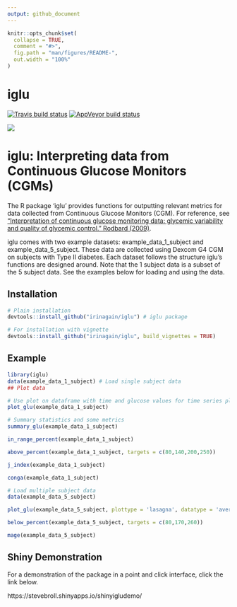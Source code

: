 ```yaml
---
output: github_document
---
```


<!-- README.md is generated from README.Rmd. Please edit that file -->

```r
knitr::opts_chunk$set(
  collapse = TRUE,
  comment = "#>",
  fig.path = "man/figures/README-",
  out.width = "100%"
)
```

# iglu

<!-- badges: start -->
[![Travis build status](https://api.travis-ci.com/irinagain/iglu.svg?branch=master)](https://travis-ci.com/github/irinagain/iglu)
[![AppVeyor build status](https://ci.appveyor.com/api/projects/status/github/irinagain/iglu?branch=master&svg=true)](https://ci.appveyor.com/project/irinagain/iglu)

[![](https://cranlogs.r-pkg.org/badges/iglu)](https://cran.rstudio.com/web/packages/iglu/index.html)
<!-- badges: end -->

iglu: Interpreting data from Continuous Glucose Monitors (CGMs)
====================================================================

The R package 'iglu' provides functions for outputting relevant metrics for data collected from Continuous Glucose Monitors (CGM). For reference, see ["Interpretation of continuous glucose monitoring data: glycemic variability and quality of glycemic control." Rodbard  (2009)](https://www.ncbi.nlm.nih.gov/pubmed/19469679).

iglu comes with two example datasets: example_data_1_subject and example_data_5_subject. These data are collected using Dexcom G4 CGM on subjects with Type II diabetes. Each dataset follows the structure iglu's functions are designed around. Note that the 1 subject data is a subset of the 5 subject data. See the examples below for loading and using the data. 

Installation
------------

```r
# Plain installation
devtools::install_github("irinagain/iglu") # iglu package

# For installation with vignette
devtools::install_github("irinagain/iglu", build_vignettes = TRUE)
```

Example
-------

```r
library(iglu)
data(example_data_1_subject) # Load single subject data
## Plot data

# Use plot on dataframe with time and glucose values for time series plot
plot_glu(example_data_1_subject)

# Summary statistics and some metrics
summary_glu(example_data_1_subject)

in_range_percent(example_data_1_subject)

above_percent(example_data_1_subject, targets = c(80,140,200,250))

j_index(example_data_1_subject)

conga(example_data_1_subject)

# Load multiple subject data
data(example_data_5_subject)

plot_glu(example_data_5_subject, plottype = 'lasagna', datatype = 'average')

below_percent(example_data_5_subject, targets = c(80,170,260))

mage(example_data_5_subject)
```

Shiny Demonstration
-------------------

For a demonstration of the package in a point and click interface, click the link below.

https://stevebroll.shinyapps.io/shinyigludemo/

